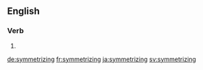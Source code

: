 
==English==

===Verb===
{{head|en|present participle}}

# {{present participle of|symmetrize|lang=en}}

[[de:symmetrizing]]
[[fr:symmetrizing]]
[[ja:symmetrizing]]
[[sv:symmetrizing]]